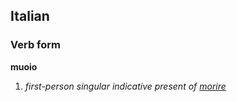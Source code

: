 ==Italian==
===Verb form===
'''muoio'''

# ''first-person singular indicative present of [[morire]]''